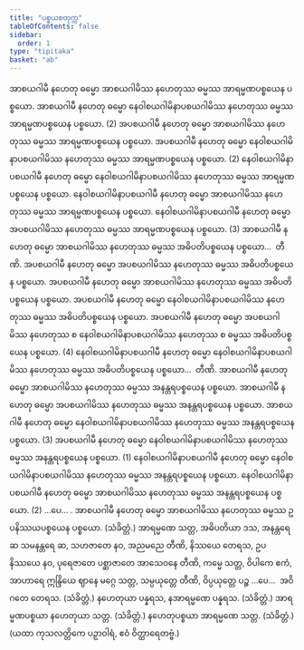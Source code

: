 ```yaml
---
title: "ပစ္စယစတုက္က"
tableOfContents: false
sidebar:
  order: 1
type: "tipitaka"
basket: "ab"
---
```



<DynamicBreadcrumb />

<Division number="142">

<Paragraph number="502">
အာစယဂါမီ နဟေတု ဓမ္မော အာစယဂါမိဿ နဟေတုဿ ဓမ္မဿ အာရမ္မဏပစ္စယေန ပစ္စယော. အာစယဂါမီ နဟေတု ဓမ္မော နေဝါစယဂါမိနာပစယဂါမိဿ နဟေတုဿ ဓမ္မဿ အာရမ္မဏပစ္စယေန ပစ္စယော. (2)
</Paragraph>

<Paragraph number="503">
အပစယဂါမီ နဟေတု ဓမ္မော အာစယဂါမိဿ နဟေတုဿ ဓမ္မဿ အာရမ္မဏပစ္စယေန ပစ္စယော. အပစယဂါမီ နဟေတု ဓမ္မော နေဝါစယဂါမိနာပစယဂါမိဿ နဟေတုဿ ဓမ္မဿ အာရမ္မဏပစ္စယေန ပစ္စယော. (2)
</Paragraph>

<Paragraph number="504">
နေဝါစယဂါမိနာပစယဂါမီ နဟေတု ဓမ္မော နေဝါစယဂါမိနာပစယဂါမိဿ နဟေတုဿ ဓမ္မဿ အာရမ္မဏပစ္စယေန ပစ္စယော. နေဝါစယဂါမိနာပစယဂါမီ နဟေတု ဓမ္မော အာစယဂါမိဿ နဟေတုဿ ဓမ္မဿ အာရမ္မဏပစ္စယေန ပစ္စယော. နေဝါစယဂါမိနာပစယဂါမီ နဟေတု ဓမ္မော အပစယဂါမိဿ နဟေတုဿ ဓမ္မဿ အာရမ္မဏပစ္စယေန ပစ္စယော. (3)
</Paragraph>

</Division>
<Division number="143">

<Paragraph number="505">
အာစယဂါမီ နဟေတု ဓမ္မော အာစယဂါမိဿ နဟေတုဿ ဓမ္မဿ အဓိပတိပစ္စယေန ပစ္စယော…  တီဏိ.
</Paragraph>

<Paragraph number="506">
အပစယဂါမီ နဟေတု ဓမ္မော အပစယဂါမိဿ နဟေတုဿ ဓမ္မဿ အဓိပတိပစ္စယေန ပစ္စယော. အပစယဂါမီ နဟေတု ဓမ္မော အာစယဂါမိဿ နဟေတုဿ ဓမ္မဿ အဓိပတိပစ္စယေန ပစ္စယော. အပစယဂါမီ နဟေတု ဓမ္မော နေဝါစယဂါမိနာပစယဂါမိဿ နဟေတုဿ ဓမ္မဿ အဓိပတိပစ္စယေန ပစ္စယော. အပစယဂါမီ နဟေတု ဓမ္မော အပစယဂါမိဿ နဟေတုဿ စ နေဝါစယဂါမိနာပစယဂါမိဿ နဟေတုဿ စ ဓမ္မဿ အဓိပတိပစ္စယေန ပစ္စယော. (4)
</Paragraph>

</Division>
<Division number="144">

<Paragraph number="507">
နေဝါစယဂါမိနာပစယဂါမီ နဟေတု ဓမ္မော နေဝါစယဂါမိနာပစယဂါမိဿ နဟေတုဿ ဓမ္မဿ အဓိပတိပစ္စယေန ပစ္စယော…  တီဏိ.
</Paragraph>

<Paragraph number="508">
အာစယဂါမီ နဟေတု ဓမ္မော အာစယဂါမိဿ နဟေတုဿ ဓမ္မဿ အနန္တရပစ္စယေန ပစ္စယော. အာစယဂါမီ နဟေတု ဓမ္မော အပစယဂါမိဿ နဟေတုဿ ဓမ္မဿ အနန္တရပစ္စယေန ပစ္စယော. အာစယဂါမီ နဟေတု ဓမ္မော နေဝါစယဂါမိနာပစယဂါမိဿ နဟေတုဿ ဓမ္မဿ အနန္တရပစ္စယေန ပစ္စယော. (3)
</Paragraph>

<Paragraph number="509">
အပစယဂါမီ နဟေတု ဓမ္မော နေဝါစယဂါမိနာပစယဂါမိဿ နဟေတုဿ ဓမ္မဿ အနန္တရပစ္စယေန ပစ္စယော. (1)
</Paragraph>

<Paragraph number="510">
နေဝါစယဂါမိနာပစယဂါမီ နဟေတု ဓမ္မော နေဝါစယဂါမိနာပစယဂါမိဿ နဟေတုဿ ဓမ္မဿ အနန္တရပစ္စယေန ပစ္စယော. နေဝါစယဂါမိနာပစယဂါမီ နဟေတု ဓမ္မော အာစယဂါမိဿ နဟေတုဿ ဓမ္မဿ အနန္တရပစ္စယေန ပစ္စယော. (2) …ပေ… .
</Paragraph>

<Paragraph number="511">
အာစယဂါမီ နဟေတု ဓမ္မော အာစယဂါမိဿ နဟေတုဿ ဓမ္မဿ ဥပနိဿယပစ္စယေန ပစ္စယော. (သံခိတ္တံ.)
</Paragraph>

</Division>
<Division number="145">

<Paragraph number="512">
အာရမ္မဏေ သတ္တ, အဓိပတိယာ ဒသ, အနန္တရေ ဆ သမနန္တရေ ဆ, သဟဇာတေ နဝ, အညမညေ တီဏိ, နိဿယေ တေရသ, ဥပနိဿယေ နဝ, ပုရေဇာတေ ပစ္ဆာဇာတေ အာသေဝနေ တီဏိ, ကမ္မေ သတ္တ, ဝိပါကေ ဧကံ, အာဟာရေ ဣန္ဒြိယေ ဈာနေ မဂ္ဂေ သတ္တ, သမ္ပယုတ္တေ တီဏိ, ဝိပ္ပယုတ္တေ ပဉ္စ …ပေ…  အဝိဂတေ တေရသ. (သံခိတ္တံ.)
</Paragraph>

<Paragraph number="513">
နဟေတုယာ ပန္နရသ, နအာရမ္မဏေ ပန္နရသ. (သံခိတ္တံ.)
</Paragraph>

<Paragraph number="514">
အာရမ္မဏပစ္စယာ နဟေတုယာ သတ္တ. (သံခိတ္တံ.)
</Paragraph>

<Paragraph number="515">
နဟေတုပစ္စယာ အာရမ္မဏေ သတ္တ. (သံခိတ္တံ.)
</Paragraph>

<Paragraph number="516">
(ယထာ ကုသလတ္တိကေ ပဉှာဝါရံ, ဧဝံ ဝိတ္ထာရေတဗ္ဗံ.)
</Paragraph>
</Division>